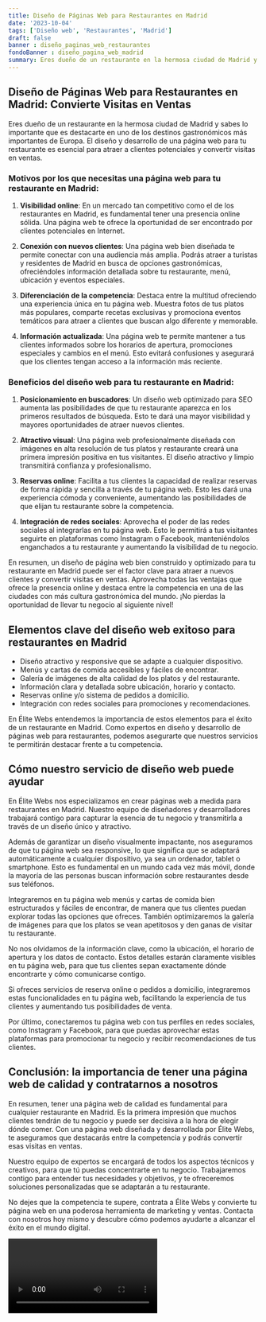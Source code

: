 ```yaml
---
title: Diseño de Páginas Web para Restaurantes en Madrid
date: '2023-10-04'
tags: ['Diseño web', 'Restaurantes', 'Madrid']
draft: false
banner : diseño_paginas_web_restaurantes
fondoBanner : diseño_pagina_web_madrid
summary: Eres dueño de un restaurante en la hermosa ciudad de Madrid y sabes lo importante que es destacarte en uno de los destinos gastronómicos más importantes de Europa. El diseño y desarrollo de una página web para tu restaurante es esencial para atraer a clientes potenciales y convertir visitas en ventas. 
---
```


## Diseño de Páginas Web para Restaurantes en Madrid: Convierte Visitas en Ventas

Eres dueño de un restaurante en la hermosa ciudad de Madrid y sabes lo importante que es destacarte en uno de los destinos gastronómicos más importantes de Europa. El diseño y desarrollo de una página web para tu restaurante es esencial para atraer a clientes potenciales y convertir visitas en ventas. 

### Motivos por los que necesitas una página web para tu restaurante en Madrid:

1. **Visibilidad online**: En un mercado tan competitivo como el de los restaurantes en Madrid, es fundamental tener una presencia online sólida. Una página web te ofrece la oportunidad de ser encontrado por clientes potenciales en Internet.

2. **Conexión con nuevos clientes**: Una página web bien diseñada te permite conectar con una audiencia más amplia. Podrás atraer a turistas y residentes de Madrid en busca de opciones gastronómicas, ofreciéndoles información detallada sobre tu restaurante, menú, ubicación y eventos especiales.

3. **Diferenciación de la competencia**: Destaca entre la multitud ofreciendo una experiencia única en tu página web. Muestra fotos de tus platos más populares, comparte recetas exclusivas y promociona eventos temáticos para atraer a clientes que buscan algo diferente y memorable.

4. **Información actualizada**: Una página web te permite mantener a tus clientes informados sobre los horarios de apertura, promociones especiales y cambios en el menú. Esto evitará confusiones y asegurará que los clientes tengan acceso a la información más reciente.

### Beneficios del diseño web para tu restaurante en Madrid:

1. **Posicionamiento en buscadores**: Un diseño web optimizado para SEO aumenta las posibilidades de que tu restaurante aparezca en los primeros resultados de búsqueda. Esto te dará una mayor visibilidad y mayores oportunidades de atraer nuevos clientes.

2. **Atractivo visual**: Una página web profesionalmente diseñada con imágenes en alta resolución de tus platos y restaurante creará una primera impresión positiva en tus visitantes. El diseño atractivo y limpio transmitirá confianza y profesionalismo.

3. **Reservas online**: Facilita a tus clientes la capacidad de realizar reservas de forma rápida y sencilla a través de tu página web. Esto les dará una experiencia cómoda y conveniente, aumentando las posibilidades de que elijan tu restaurante sobre la competencia.

4. **Integración de redes sociales**: Aprovecha el poder de las redes sociales al integrarlas en tu página web. Esto le permitirá a tus visitantes seguirte en plataformas como Instagram o Facebook, manteniéndolos enganchados a tu restaurante y aumentando la visibilidad de tu negocio.

En resumen, un diseño de página web bien construido y optimizado para tu restaurante en Madrid puede ser el factor clave para atraer a nuevos clientes y convertir visitas en ventas. Aprovecha todas las ventajas que ofrece la presencia online y destaca entre la competencia en una de las ciudades con más cultura gastronómica del mundo. ¡No pierdas la oportunidad de llevar tu negocio al siguiente nivel!

<GifSeo />

<Cta />

## Elementos clave del diseño web exitoso para restaurantes en Madrid

- Diseño atractivo y responsive que se adapte a cualquier dispositivo.
- Menús y cartas de comida accesibles y fáciles de encontrar.
- Galería de imágenes de alta calidad de los platos y del restaurante.
- Información clara y detallada sobre ubicación, horario y contacto.
- Reservas online y/o sistema de pedidos a domicilio.
- Integración con redes sociales para promociones y recomendaciones.

En Élite Webs entendemos la importancia de estos elementos para el éxito de un restaurante en Madrid. Como expertos en diseño y desarrollo de páginas web para restaurantes, podemos asegurarte que nuestros servicios te permitirán destacar frente a tu competencia.

## Cómo nuestro servicio de diseño web puede ayudar

En Élite Webs nos especializamos en crear páginas web a medida para restaurantes en Madrid. Nuestro equipo de diseñadores y desarrolladores trabajará contigo para capturar la esencia de tu negocio y transmitirla a través de un diseño único y atractivo.

Además de garantizar un diseño visualmente impactante, nos aseguramos de que tu página web sea responsive, lo que significa que se adaptará automáticamente a cualquier dispositivo, ya sea un ordenador, tablet o smartphone. Esto es fundamental en un mundo cada vez más móvil, donde la mayoría de las personas buscan información sobre restaurantes desde sus teléfonos.

Integraremos en tu página web menús y cartas de comida bien estructurados y fáciles de encontrar, de manera que tus clientes puedan explorar todas las opciones que ofreces. También optimizaremos la galería de imágenes para que los platos se vean apetitosos y den ganas de visitar tu restaurante.

No nos olvidamos de la información clave, como la ubicación, el horario de apertura y los datos de contacto. Estos detalles estarán claramente visibles en tu página web, para que tus clientes sepan exactamente dónde encontrarte y cómo comunicarse contigo.

Si ofreces servicios de reserva online o pedidos a domicilio, integraremos estas funcionalidades en tu página web, facilitando la experiencia de tus clientes y aumentando tus posibilidades de venta.

Por último, conectaremos tu página web con tus perfiles en redes sociales, como Instagram y Facebook, para que puedas aprovechar estas plataformas para promocionar tu negocio y recibir recomendaciones de tus clientes.

## Conclusión: la importancia de tener una página web de calidad y contratarnos a nosotros

En resumen, tener una página web de calidad es fundamental para cualquier restaurante en Madrid. Es la primera impresión que muchos clientes tendrán de tu negocio y puede ser decisiva a la hora de elegir dónde comer. Con una página web diseñada y desarrollada por Élite Webs, te aseguramos que destacarás entre la competencia y podrás convertir esas visitas en ventas.

Nuestro equipo de expertos se encargará de todos los aspectos técnicos y creativos, para que tú puedas concentrarte en tu negocio. Trabajaremos contigo para entender tus necesidades y objetivos, y te ofreceremos soluciones personalizadas que se adaptarán a tu restaurante.

No dejes que la competencia te supere, contrata a Élite Webs y convierte tu página web en una poderosa herramienta de marketing y ventas. Contacta con nosotros hoy mismo y descubre cómo podemos ayudarte a alcanzar el éxito en el mundo digital.

<Video />

<CtaBot job='Restaurantes' city='Madrid'/>

<Gmaps query='Madrid+españa+maps' />